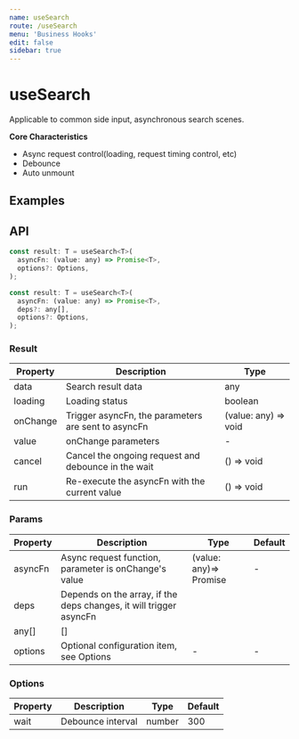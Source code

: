```yaml
---
name: useSearch
route: /useSearch
menu: 'Business Hooks'
edit: false
sidebar: true
---
```




# useSearch

Applicable to common side input, asynchronous search scenes.

**Core Characteristics**

* Async request control(loading, request timing control, etc)
* Debounce
* Auto unmount

## Examples

<JackBox jsCode={Demo1CodeJsx} tsCode={Demo1CodeTsx} demoName='Select Search' description='Common Select asynchronous search'>
  <Demo1 />
</JackBox>

<JackBox jsCode={Demo2CodeJsx} tsCode={Demo2CodeTsx} demoName='Input Search' description='Complex Input search scenario, use deps properly'>
  <Demo2 />
</JackBox>

## API

```javascript
const result: T = useSearch<T>(
  asyncFn: (value: any) => Promise<T>,
  options?: Options,
);

const result: T = useSearch<T>(
  asyncFn: (value: any) => Promise<T>,
  deps?: any[],
  options?: Options,
);
```

### Result

| Property | Description                                         | Type                 |
|----------|-----------------------------------------------------|----------------------|
| data     | Search result data                                  | any                  |
| loading  | Loading status                                      | boolean              |
| onChange | Trigger asyncFn, the parameters are sent to asyncFn | (value: any) => void |
| value    | onChange parameters                                 | -                    |
| cancel   | Cancel the ongoing request and debounce in the wait | () => void           |
| run      | Re-execute the asyncFn with the current value       | () => void           |

### Params

| Property | Description                                                        | Type                   | Default |
|----------|--------------------------------------------------------------------|------------------------|---------|
| asyncFn  | Async request function, parameter is onChange's value              | (value: any)=> Promise | -       |
| deps     | Depends on the array, if the deps changes, it will trigger asyncFn |                        |         |
| any[]    | []                                                                 |                        |         |
| options  | Optional configuration item, see Options                           | -                      | -       |


### Options

| Property | Description       | Type   | Default |
|----------|-------------------|--------|---------|
| wait     | Debounce interval | number | 300     |